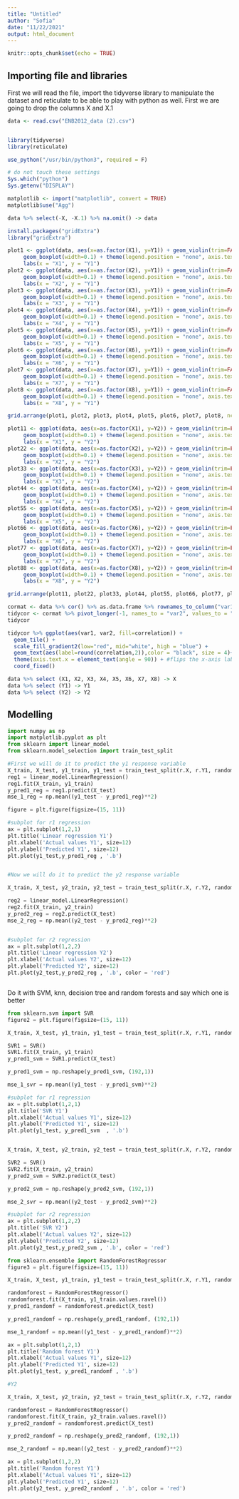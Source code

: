 ```yaml
---
title: "Untitled"
author: "Sofia"
date: "11/22/2021"
output: html_document
---
```


```r
knitr::opts_chunk$set(echo = TRUE)
```

## Importing file and libraries

First we will read the file, import the tidyverse library to manipulate the dataset and reticulate to be able to play with python as well. First we are going to drop the columns X and X.1

```r
data <- read.csv("ENB2012_data (2).csv")


library(tidyverse) 
library(reticulate) 

use_python("/usr/bin/python3", required = F)

# do not touch these settings
Sys.which("python")
Sys.getenv("DISPLAY") 

matplotlib <- import("matplotlib", convert = TRUE)
matplotlib$use("Agg")

data %>% select(-X, -X.1) %>% na.omit() -> data

install.packages("gridExtra")
library("gridExtra")

```

```r

plot1 <- ggplot(data, aes(x=as.factor(X1), y=Y1)) + geom_violin(trim=FALSE, color = "red") + 
     geom_boxplot(width=0.1) + theme(legend.position = "none", axis.text.x = element_text(angle = 90, vjust = 0.5, hjust=1)) + 
     labs(x = "X1", y = "Y1")
plot2 <- ggplot(data, aes(x=as.factor(X2), y=Y1)) + geom_violin(trim=FALSE, color = "orange") + 
     geom_boxplot(width=0.1) + theme(legend.position = "none", axis.text.x = element_text(angle = 90, vjust = 0.5, hjust=1)) + 
     labs(x = "X2", y = "Y1")
plot3 <- ggplot(data, aes(x=as.factor(X3), y=Y1)) + geom_violin(trim=FALSE, color = "yellow") + 
     geom_boxplot(width=0.1) + theme(legend.position = "none", axis.text.x = element_text(angle = 90, vjust = 0.5, hjust=1)) + 
     labs(x = "X3", y = "Y1")
plot4 <- ggplot(data, aes(x=as.factor(X4), y=Y1)) + geom_violin(trim=FALSE, color = "green") + 
     geom_boxplot(width=0.1) + theme(legend.position = "none", axis.text.x = element_text(angle = 90, vjust = 0.5, hjust=1)) + 
     labs(x = "X4", y = "Y1")
plot5 <- ggplot(data, aes(x=as.factor(X5), y=Y1)) + geom_violin(trim=FALSE, color = "blue") + 
     geom_boxplot(width=0.1) + theme(legend.position = "none", axis.text.x = element_text(angle = 90, vjust = 0.5, hjust=1)) + 
     labs(x = "X5", y = "Y1")
plot6 <- ggplot(data, aes(x=as.factor(X6), y=Y1)) + geom_violin(trim=FALSE, color = "pink") + 
     geom_boxplot(width=0.1) + theme(legend.position = "none", axis.text.x = element_text(angle = 90, vjust = 0.5, hjust=1)) + 
     labs(x = "X6", y = "Y1")
plot7 <- ggplot(data, aes(x=as.factor(X7), y=Y1)) + geom_violin(trim=FALSE, color = "violet") + 
     geom_boxplot(width=0.1) + theme(legend.position = "none", axis.text.x = element_text(angle = 90, vjust = 0.5, hjust=1)) + 
     labs(x = "X7", y = "Y1")
plot8 <- ggplot(data, aes(x=as.factor(X8), y=Y1)) + geom_violin(trim=FALSE, color = "black") + 
     geom_boxplot(width=0.1) + theme(legend.position = "none", axis.text.x = element_text(angle = 90, vjust = 0.5, hjust=1)) + 
     labs(x = "X8", y = "Y1")

grid.arrange(plot1, plot2, plot3, plot4, plot5, plot6, plot7, plot8, ncol=3)

plot11 <- ggplot(data, aes(x=as.factor(X1), y=Y2)) + geom_violin(trim=FALSE, color = "red") + 
     geom_boxplot(width=0.1) + theme(legend.position = "none", axis.text.x = element_text(angle = 90, vjust = 0.5, hjust=1)) + 
     labs(x = "X1", y = "Y2")
plot22 <- ggplot(data, aes(x=as.factor(X2), y=Y2)) + geom_violin(trim=FALSE, color = "orange") + 
     geom_boxplot(width=0.1) + theme(legend.position = "none", axis.text.x = element_text(angle = 90, vjust = 0.5, hjust=1)) + 
     labs(x = "X2", y = "Y2")
plot33 <- ggplot(data, aes(x=as.factor(X3), y=Y2)) + geom_violin(trim=FALSE, color = "yellow") + 
     geom_boxplot(width=0.1) + theme(legend.position = "none", axis.text.x = element_text(angle = 90, vjust = 0.5, hjust=1)) + 
     labs(x = "X3", y = "Y2")
plot44 <- ggplot(data, aes(x=as.factor(X4), y=Y2)) + geom_violin(trim=FALSE, color = "green") + 
     geom_boxplot(width=0.1) + theme(legend.position = "none", axis.text.x = element_text(angle = 90, vjust = 0.5, hjust=1)) + 
     labs(x = "X4", y = "Y2")
plot55 <- ggplot(data, aes(x=as.factor(X5), y=Y2)) + geom_violin(trim=FALSE, color = "blue") + 
     geom_boxplot(width=0.1) + theme(legend.position = "none", axis.text.x = element_text(angle = 90, vjust = 0.5, hjust=1)) + 
     labs(x = "X5", y = "Y2")
plot66 <- ggplot(data, aes(x=as.factor(X6), y=Y2)) + geom_violin(trim=FALSE, color = "pink") + 
     geom_boxplot(width=0.1) + theme(legend.position = "none", axis.text.x = element_text(angle = 90, vjust = 0.5, hjust=1)) + 
     labs(x = "X6", y = "Y2")
plot77 <- ggplot(data, aes(x=as.factor(X7), y=Y2)) + geom_violin(trim=FALSE, color = "violet") + 
     geom_boxplot(width=0.1) + theme(legend.position = "none", axis.text.x = element_text(angle = 90, vjust = 0.5, hjust=1)) + 
     labs(x = "X7", y = "Y2")
plot88 <- ggplot(data, aes(x=as.factor(X8), y=Y2)) + geom_violin(trim=FALSE, color = "black") + 
     geom_boxplot(width=0.1) + theme(legend.position = "none", axis.text.x = element_text(angle = 90, vjust = 0.5, hjust=1)) + 
     labs(x = "X8", y = "Y2")

grid.arrange(plot11, plot22, plot33, plot44, plot55, plot66, plot77, plot88, ncol=3)

```
```r
cormat <- data %>% cor() %>% as.data.frame %>% rownames_to_column("var1")
tidycor <- cormat %>% pivot_longer(-1, names_to = "var2", values_to = "correlation")
tidycor

tidycor %>% ggplot(aes(var1, var2, fill=correlation)) + 
  geom_tile() + 
  scale_fill_gradient2(low="red", mid="white", high = "blue") +
  geom_text(aes(label=round(correlation,2)),color = "black", size = 4)+ #overlays correlation values
  theme(axis.text.x = element_text(angle = 90)) + #flips the x-axis labels
  coord_fixed()

```

```r
data %>% select (X1, X2, X3, X4, X5, X6, X7, X8) -> X
data %>% select (Y1) -> Y1
data %>% select (Y2) -> Y2

```


## Modelling

```python
import numpy as np
import matplotlib.pyplot as plt
from sklearn import linear_model
from sklearn.model_selection import train_test_split

#First we will do it to predict the y1 response variable
X_train, X_test, y1_train, y1_test = train_test_split(r.X, r.Y1, random_state=0)
reg1 = linear_model.LinearRegression()
reg1.fit(X_train, y1_train)
y_pred1_reg = reg1.predict(X_test)
mse_1_reg = np.mean((y1_test - y_pred1_reg)**2)

figure = plt.figure(figsize=(15, 11))

#subplot for r1 regression
ax = plt.subplot(1,2,1)
plt.title('Linear regression Y1')
plt.xlabel('Actual values Y1', size=12)
plt.ylabel('Predicted Y1', size=12)
plt.plot(y1_test,y_pred1_reg , '.b')


#Now we will do it to predict the y2 response variable

X_train, X_test, y2_train, y2_test = train_test_split(r.X, r.Y2, random_state=0)

reg2 = linear_model.LinearRegression()
reg2.fit(X_train, y2_train)
y_pred2_reg = reg2.predict(X_test)
mse_2_reg = np.mean((y2_test - y_pred2_reg)**2)


#subplot for r2 regression
ax = plt.subplot(1,2,2)
plt.title('Linear regression Y2')
plt.xlabel('Actual values Y2', size=12)
plt.ylabel('Predicted Y2', size=12)
plt.plot(y2_test,y_pred2_reg , '.b', color = 'red')



```

Do it with SVM, knn, decision tree and random forests and say which one is better

```python
from sklearn.svm import SVR
figure2 = plt.figure(figsize=(15, 11))

X_train, X_test, y1_train, y1_test = train_test_split(r.X, r.Y1, random_state=0)

SVR1 = SVR()
SVR1.fit(X_train, y1_train) 
y_pred1_svm = SVR1.predict(X_test)

y_pred1_svm = np.reshape(y_pred1_svm, (192,1))

mse_1_svr = np.mean((y1_test - y_pred1_svm)**2)

#subplot for r1 regression
ax = plt.subplot(1,2,1)
plt.title('SVR Y1')
plt.xlabel('Actual values Y1', size=12)
plt.ylabel('Predicted Y1', size=12)
plt.plot(y1_test, y_pred1_svm  , '.b')


X_train, X_test, y2_train, y2_test = train_test_split(r.X, r.Y2, random_state=0)

SVR2 = SVR()
SVR2.fit(X_train, y2_train) 
y_pred2_svm = SVR2.predict(X_test)

y_pred2_svm = np.reshape(y_pred2_svm, (192,1))

mse_2_svr = np.mean((y2_test - y_pred2_svm)**2)

#subplot for r2 regression
ax = plt.subplot(1,2,2)
plt.title('SVR Y2')
plt.xlabel('Actual values Y2', size=12)
plt.ylabel('Predicted Y2', size=12)
plt.plot(y2_test,y_pred2_svm , '.b', color = 'red')

```
```python
from sklearn.ensemble import RandomForestRegressor
figure3 = plt.figure(figsize=(15, 11))

X_train, X_test, y1_train, y1_test = train_test_split(r.X, r.Y1, random_state=0)

randomforest = RandomForestRegressor()
randomforest.fit(X_train, y1_train.values.ravel())
y_pred1_randomf = randomforest.predict(X_test)

y_pred1_randomf = np.reshape(y_pred1_randomf, (192,1))

mse_1_randomf = np.mean((y1_test - y_pred1_randomf)**2)

ax = plt.subplot(1,2,1)
plt.title('Random forest Y1')
plt.xlabel('Actual values Y1', size=12)
plt.ylabel('Predicted Y1', size=12)
plt.plot(y1_test, y_pred1_randomf , '.b')

#Y2

X_train, X_test, y2_train, y2_test = train_test_split(r.X, r.Y2, random_state=0)

randomforest = RandomForestRegressor()
randomforest.fit(X_train, y2_train.values.ravel())
y_pred2_randomf = randomforest.predict(X_test)

y_pred2_randomf = np.reshape(y_pred2_randomf, (192,1))

mse_2_randomf = np.mean((y2_test - y_pred2_randomf)**2)

ax = plt.subplot(1,2,2)
plt.title('Random forest Y1')
plt.xlabel('Actual values Y1', size=12)
plt.ylabel('Predicted Y1', size=12)
plt.plot(y2_test, y_pred2_randomf , '.b', color = 'red')




```





